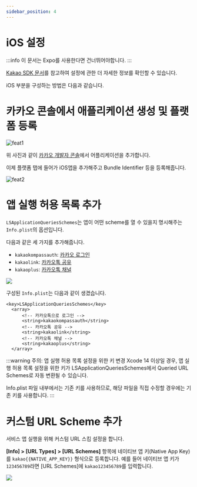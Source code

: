 ```yaml
---
sidebar_position: 4
---
```


# iOS 설정

:::info
이 문서는 Expo를 사용한다면 건너뛰어야합니다.
:::

[Kakao SDK 문서](https://developers.kakao.com/docs/latest/ko/ios/getting-started)를 참고하여 설정에 관한 더 자세한 정보를 확인할 수 있습니다.

iOS 부분을 구성하는 방법은 다음과 같습니다.

# 카카오 콘솔에서 애플리케이션 생성 및 플랫폼 등록

![feat1](https://raw.githubusercontent.com/mym0404/image-archive/master/202404211426201.webp)

위 사진과 같이 [카카오 개발자 콘솔](https://developers.kakao.com/console/app)에서 어플리케이션을 추가합니다.

이제 플랫폼 탭에 들어가 iOS앱을 추가해주고 Bundle Identifier 등을 등록해줍니다.

![feat2](https://raw.githubusercontent.com/mym0404/image-archive/master/202404211445087.webp)

# 앱 실행 허용 목록 추가

`LSApplicationQueriesSchemes`는 앱이 어떤 scheme를 열 수 있을지 명시해주는 `Info.plist`의 옵션입니다.

다음과 같은 세 가지를 추가해줍니다.

- `kakaokompassauth`: [카카오 로그인](https://developers.kakao.com/docs/latest/ko/kakaologin/common)
- `kakaolink`: [카카오톡 공유](https://developers.kakao.com/docs/latest/ko/message/common#kakaotalk-sharing)
- `kakaoplus`: [카카오톡 채널](https://developers.kakao.com/docs/latest/ko/kakaotalk-channel/common)

![](https://raw.githubusercontent.com/mym0404/image-archive/master/202404211447772.webp)

구성된 `Info.plist`는 다음과 같이 생겼습니다.

```property title='Info.plist'
<key>LSApplicationQueriesSchemes</key>
  <array>
      <!-- 카카오톡으로 로그인 -->
      <string>kakaokompassauth</string>
      <!-- 카카오톡 공유 -->
      <string>kakaolink</string>
      <!-- 카카오톡 채널 -->
      <string>kakaoplus</string>
  </array>
```

:::warning
주의: 앱 실행 허용 목록 설정을 위한 키 변경
Xcode 14 이상일 경우, 앱 실행 허용 목록 설정을 위한 키가 LSApplicationQueriesSchemes에서
Queried URL Schemes로 자동 변환될 수 있습니다.

Info.plist 파일 내부에서는 기존 키를 사용하므로, 해당 파일을 직접 수정할 경우에는 기존 키를 사용합니다.
:::

# 커스텀 URL Scheme 추가

서비스 앱 실행을 위해 커스텀 URL 스킴 설정을 합니다.

**[Info] > [URL Types] > [URL Schemes]** 항목에 네이티브 앱 키(Native App Key)를 `kakao{{NATIVE_APP_KEY}}`
형식으로 등록합니다. 예를 들어 네이티브 앱 키가 `123456789`라면 [URL Schemes]에 `kakao123456789`를 입력합니다.

![](https://raw.githubusercontent.com/mym0404/image-archive/master/202404211449631.webp)